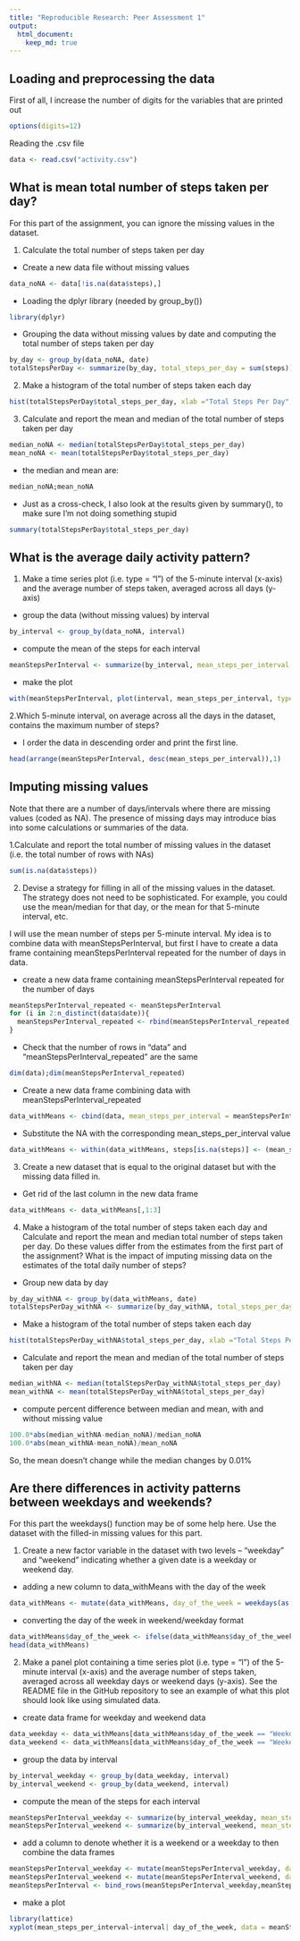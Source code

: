 ```yaml
---
title: "Reproducible Research: Peer Assessment 1"
output: 
  html_document:
    keep_md: true
---
```



## Loading and preprocessing the data
First of all, I increase the number of digits for the variables that are printed out
```r
options(digits=12)
```

Reading the .csv file
```r
data <- read.csv("activity.csv")
```

## What is mean total number of steps taken per day?
For this part of the assignment, you can ignore the missing values in the dataset.

1. Calculate the total number of steps taken per day

- Create a new data file without missing values
```r
data_noNA <- data[!is.na(data$steps),]
```

- Loading the dplyr library (needed by group_by())
```r
library(dplyr)
```

- Grouping the data without missing values by date and computing the total number of steps taken per day
```r
by_day <- group_by(data_noNA, date)
totalStepsPerDay <- summarize(by_day, total_steps_per_day = sum(steps))
```

2. Make a histogram of the total number of steps taken each day
```r
hist(totalStepsPerDay$total_steps_per_day, xlab ="Total Steps Per Day", main = "Excluding Missing Values")
```

3. Calculate and report the mean and median of the total number of steps taken per day
```r
median_noNA <- median(totalStepsPerDay$total_steps_per_day)
mean_noNA <- mean(totalStepsPerDay$total_steps_per_day)
```
- the median and mean are:
```r
median_noNA;mean_noNA
```
- Just as a cross-check, I also look at the results given by summary(), to make sure I'm not doing something stupid
```r
summary(totalStepsPerDay$total_steps_per_day)
```

## What is the average daily activity pattern?

1. Make a time series plot (i.e. type = "l") of the 5-minute interval (x-axis) and the average number of steps taken, averaged across all days (y-axis)

- group the data (without missing values) by interval
```r
by_interval <- group_by(data_noNA, interval)
```

- compute the mean of the steps for each interval
```r
meanStepsPerInterval <- summarize(by_interval, mean_steps_per_interval = mean(steps))
```

- make the plot

```r
with(meanStepsPerInterval, plot(interval, mean_steps_per_interval, type = "l"))
```

2.Which 5-minute interval, on average across all the days in the dataset, contains the maximum number of steps?

- I order the data in descending order and print the first line.
```r
head(arrange(meanStepsPerInterval, desc(mean_steps_per_interval)),1)

```

## Imputing missing values
Note that there are a number of days/intervals where there are missing values (coded as NA). The presence of missing days may introduce bias into some calculations or summaries of the data.

1.Calculate and report the total number of missing values in the dataset (i.e. the total number of rows with NAs)
```r
sum(is.na(data$steps))
```
2. Devise a strategy for filling in all of the missing values in the dataset. The strategy does not need to be sophisticated. For example, you could use the mean/median for that day, or the mean for that 5-minute interval, etc.

I will use the mean number of steps per 5-minute interval. My idea is to combine data with meanStepsPerInterval, but first I have to create a data frame containing meanStepsPerInterval repeated for the number of days in data.

- create a new data frame containing meanStepsPerInterval repeated for the number of days
```r
meanStepsPerInterval_repeated <- meanStepsPerInterval
for (i in 2:n_distinct(data$date)){
  meanStepsPerInterval_repeated <- rbind(meanStepsPerInterval_repeated,meanStepsPerInterval)  
}
```

- Check that the number of rows in "data" and  "meanStepsPerInterval_repeated" are the same
```r
dim(data);dim(meanStepsPerInterval_repeated)
```

- Create a new data frame combining data with meanStepsPerInterval_repeated
```r
data_withMeans <- cbind(data, mean_steps_per_interval = meanStepsPerInterval_repeated$mean_steps_per_interval)
```

- Substitute the NA with the corresponding mean_steps_per_interval value
```r
data_withMeans <- within(data_withMeans, steps[is.na(steps)] <- (mean_steps_per_interval[is.na(steps)]))
```
3. Create a new dataset that is equal to the original dataset but with the missing data filled in.

- Get rid of the last column in the new data frame
```r
data_withMeans <- data_withMeans[,1:3]
```
4. Make a histogram of the total number of steps taken each day and Calculate and report the mean and median total number of steps taken per day. Do these values differ from the estimates from the first part of the assignment? What is the impact of imputing missing data on the estimates of the total daily number of steps?

- Group new data by day
```r
by_day_withNA <- group_by(data_withMeans, date)
totalStepsPerDay_withNA <- summarize(by_day_withNA, total_steps_per_day = sum(steps))
```

- Make a histogram of the total number of steps taken each day
```r
hist(totalStepsPerDay_withNA$total_steps_per_day, xlab ="Total Steps Per Day", main = "Including Missing Values")
```

- Calculate and report the mean and median of the total number of steps taken per day
```r
median_withNA <- median(totalStepsPerDay_withNA$total_steps_per_day)
mean_withNA <- mean(totalStepsPerDay_withNA$total_steps_per_day)
```

- compute percent difference between median and mean, with and without missing value
```r
100.0*abs(median_withNA-median_noNA)/median_noNA
100.0*abs(mean_withNA-mean_noNA)/mean_noNA
```
So, the mean doesn't change while the median changes by 0.01%

## Are there differences in activity patterns between weekdays and weekends?

For this part the weekdays() function may be of some help here. Use the dataset with the filled-in missing values for this part.

1. Create a new factor variable in the dataset with two levels – “weekday” and “weekend” indicating whether a given date is a weekday or weekend day.

- adding a new column to data_withMeans with the day of the week
```r
data_withMeans <- mutate(data_withMeans, day_of_the_week = weekdays(as.Date(date)))
```

- converting the day of the week in weekend/weekday format
```r
data_withMeans$day_of_the_week <- ifelse(data_withMeans$day_of_the_week %in% c("Saturday","Sunday"), "Weekend", "Weekday")
head(data_withMeans)
```

2. Make a panel plot containing a time series plot (i.e. type = "l") of the 5-minute interval (x-axis) and the average number of steps taken, averaged across all weekday days or weekend days (y-axis). See the README file in the GitHub repository to see an example of what this plot should look like using simulated data.

- create data frame for weekday and weekend data
```r
data_weekday <- data_withMeans[data_withMeans$day_of_the_week == "Weekday",]
data_weekend <- data_withMeans[data_withMeans$day_of_the_week == "Weekend",]
```
- group the data by interval
```r
by_interval_weekday <- group_by(data_weekday, interval)
by_interval_weekend <- group_by(data_weekend, interval)
```

- compute the mean of the steps for each interval
```r
meanStepsPerInterval_weekday <- summarize(by_interval_weekday, mean_steps_per_interval = mean(steps))
meanStepsPerInterval_weekend <- summarize(by_interval_weekend, mean_steps_per_interval = mean(steps))
```

- add a column to denote whether it is a weekend or a weekday to then combine the data frames
```r
meanStepsPerInterval_weekday <- mutate(meanStepsPerInterval_weekday, day_of_the_week = "Weekday")
meanStepsPerInterval_weekend <- mutate(meanStepsPerInterval_weekend, day_of_the_week = "Weekend")
meanStepsPerInterval <- bind_rows(meanStepsPerInterval_weekday,meanStepsPerInterval_weekend)
```
- make a plot
```r
library(lattice)
xyplot(mean_steps_per_interval~interval| day_of_the_week, data = meanStepsPerInterval, layout = c(1,2), type = "l", ylab ="Average Number of Steps")
```